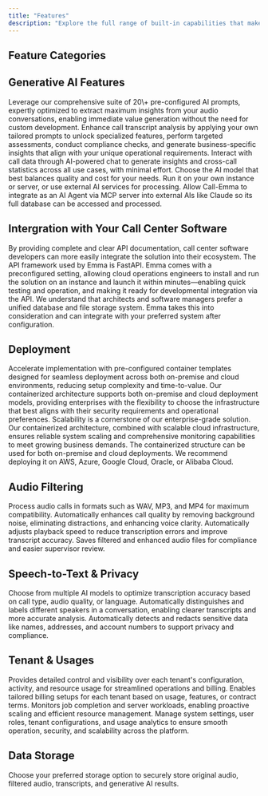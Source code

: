 ```yaml
---
title: "Features"
description: "Explore the full range of built-in capabilities that make Call-Emma.ai more than just AI. Our comprehensive features list showcases the essential tools and functionalities your business gets from day one – no customization needed."
---
```


## Feature Categories

<CardGroup cols={2}>
  <Card title="Generative AI Features" icon="phone-plus" color="#403c9e">
    
  </Card>
  <Card title="Intergration with Your CCS" icon="address-card" color="#ff0000">
    
  </Card>
  <Card title="Deployment" icon="magnifying-glass" iconType="regular" color="#0efff4">
    
  </Card>
  <Card title="Audio Filtering" icon="person-burst" color="#ff0303">
    
  </Card>
  <Card title="Speech-to-Text & Privacy" icon="check-to-slot" color="#ff00e2">
    
  </Card>
  <Card title="Tenant & Usages" icon="microphone" iconType="regular" color="#1ab022">
    
  </Card>
  <Card title="Data Storage" icon="thought-bubble" color="#ffd300">
    
  </Card>
</CardGroup>

## <Icon icon="phone-plus" color="#403c9e" size={30} />  Generative AI Features

<Card title="Preconfigured GenAI Prompts">
  Leverage our comprehensive suite of 20\+ pre-configured AI prompts, expertly optimized to extract maximum insights from your audio conversations, enabling immediate value generation without the need for custom development.
</Card>

<Card title="Customizable GenAI Prompts">
  Enhance call transcript analysis by applying your own tailored prompts to unlock specialized features, perform targeted assessments, conduct compliance checks, and generate business-specific insights that align with your unique operational requirements.
</Card>

<Card title="Chat with Your Data">
  Interact with call data through AI-powered chat to generate insights and cross-call statistics across all use cases, with minimal effort.
</Card>

<Card title="Select Your AI Model">
  Choose the AI model that best balances quality and cost for your needs. Run it on your own instance or server, or use external AI services for processing.
</Card>

<Card title="AI Agent Ready">
  Allow Call-Emma to integrate as an AI Agent via MCP server into external AIs like Claude so its full database can be accessed and processed.
</Card>

## <Icon icon="address-card" color="#ff0303" size={30} />  Intergration with Your Call Center Software

<Card title="API Access with Clear Documentation">
  By providing complete and clear API documentation, call center software developers can more easily integrate the solution into their ecosystem. The API framework used by Emma is FastAPI.
</Card>

<Card title="Preconfigured and Ready to Launch">
  Emma comes with a preconfigured setting, allowing cloud operations engineers to install and run the solution on an instance and launch it within minutes—enabling quick testing and operation, and making it ready for developmental integration via the API.
</Card>

<Card title="Integrates with Existing Databases and File Storage Systems">
  We understand that architects and software managers prefer a unified database and file storage system. Emma takes this into consideration and can integrate with your preferred system after configuration.
</Card>

## <Icon icon="magnifying-glass" color="#00c0ff" size={30} />  Deployment

<Card title="Streamlined Deployment">
  Accelerate implementation with pre-configured container templates designed for seamless deployment across both on-premise and cloud environments, reducing setup complexity and time-to-value.
</Card>

<Card title="On-Premise or Cloud Deployments">
  Our containerized architecture supports both on-premise and cloud deployment models, providing enterprises with the flexibility to choose the infrastructure that best aligns with their security requirements and operational preferences.
</Card>

<Card title="Auto-Scalable Architecture for High Volumes">
  Scalability is a cornerstone of our enterprise-grade solution. Our containerized architecture, combined with scalable cloud infrastructure, ensures reliable system scaling and comprehensive monitoring capabilities to meet growing business demands.
</Card>

<Card title="Cloud-Agnostic Compatibility">
  The containerized structure can be used for both on-premise and cloud deployments. We recommend deploying it on AWS, Azure, Google Cloud, Oracle, or Alibaba Cloud.
</Card>

## <Icon icon="person-burst" color="#ff0303" size={30} /> Audio Filtering

<Card title="Supports Multiple Audio Formats">
  Process audio calls in formats such as WAV, MP3, and MP4 for maximum compatibility.
</Card>

<Card title="AI-Powered Audio Filtering">
  Automatically enhances call quality by removing background noise, eliminating distractions, and enhancing voice clarity.
</Card>

<Card title="AI Audio Speed Optimization">
  Automatically adjusts playback speed to reduce transcription errors and improve transcript accuracy.
</Card>

<Card title="Stores Cleaned Audio Files">
  Saves filtered and enhanced audio files for compliance and easier supervisor review.
</Card>

## <Icon icon="check-to-slot" color="#ff00e2" size={30} /> Speech-to-Text & Privacy

<Card title="Selectable Speech-to-Text AI Models">
  Choose from multiple AI models to optimize transcription accuracy based on call type, audio quality, or language.
</Card>

<Card title="Speaker Identification via Diarization">
  Automatically distinguishes and labels different speakers in a conversation, enabling clearer transcripts and more accurate analysis.
</Card>

<Card title="Removes Personal Information ">
  Automatically detects and redacts sensitive data like names, addresses, and account numbers to support privacy and compliance.
</Card>

## <Icon icon="microphone" color="#00ce5d" size={30} /> Tenant & Usages

<Card title="Tenant Management and Usage Details">
  Provides detailed control and visibility over each tenant's configuration, activity, and resource usage for streamlined operations and billing.
</Card>

<Card title="Per-Tenant Billing Customization">
  Enables tailored billing setups for each tenant based on usage, features, or contract terms.
</Card>

<Card title="Job Tracking & Server Workload">
  Monitors job completion and server workloads, enabling proactive scaling and efficient resource management.
</Card>

<Card title="Administration">
  Manage system settings, user roles, tenant configurations, and usage analytics to ensure smooth operation, security, and scalability across the platform.
</Card>

## <Icon icon="thought-bubble" color="#ffa000" size={30} /> Data Storage

<Card title="Secure Storage ">
  Choose your preferred storage option to securely store original audio, filtered audio, transcripts, and generative AI results.
</Card>